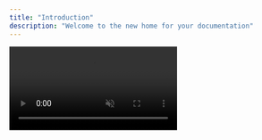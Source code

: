 ```yaml
---
title: "Introduction"
description: "Welcome to the new home for your documentation"
---
```


<div style={{
  position: 'relative',
  minHeight: '100vh',
  overflow: 'hidden'
}}>
  <video
    autoPlay
    loop
    muted
    playsInline
    style={{
      position: 'fixed',
      top: '50%',
      left: '50%',
      minWidth: '100%',
      minHeight: '100%',
      width: 'auto',
      height: 'auto',
      transform: 'translate(-50%, -50%)',
      objectFit: 'cover',
      zIndex: -1
    }}
    src="/videos/swpvideo.mp4"
  />
  <div style={{
    position: 'relative',
    zIndex: 1,
    backgroundColor: 'rgba(0, 0, 0, 0.5)',
    minHeight: '100vh',
    padding: '2rem'
  }}>
    <div style={{
      maxWidth: '1200px',
      margin: '0 auto',
      padding: '2rem 0'
    }}>
      <div style={{
        textAlign: 'center',
        marginBottom: '4rem',
        color: 'white'
      }}>
        <h1 style={{
          fontSize: '3rem',
          fontWeight: 'bold',
          marginBottom: '1rem',
          textShadow: '2px 2px 4px rgba(0, 0, 0, 0.7)'
        }}>
          Welcome to Your Documentation
        </h1>
        <p style={{
          fontSize: '1.25rem',
          marginBottom: '2rem',
          textShadow: '1px 1px 2px rgba(0, 0, 0, 0.7)'
        }}>
          Build amazing documentation with powerful features
        </p>
      </div>

      <div style={{
        backgroundColor: 'rgba(255, 255, 255, 0.95)',
        borderRadius: '12px',
        padding: '2rem',
        marginBottom: '2rem'
      }}>
        <h2>Setting up</h2>
        <p>Get your documentation site up and running in minutes.</p>
        
        <Card
          title="Start here"
          icon="rocket"
          href="/quickstart"
          horizontal
        >
          Follow our three step quickstart guide.
        </Card>
      </div>

      <div style={{
        backgroundColor: 'rgba(255, 255, 255, 0.95)',
        borderRadius: '12px',
        padding: '2rem',
        marginBottom: '2rem'
      }}>
        <h2>Make it yours</h2>
        <p>Design a docs site that looks great and empowers your users.</p>
        
        <Columns cols={2}>
          <Card
            title="Edit locally"
            icon="pen-to-square"
            href="/development"
          >
            Edit your docs locally and preview them in real time.
          </Card>
          <Card
            title="Customize your site"
            icon="palette"
            href="/essentials/settings"
          >
            Customize the design and colors of your site to match your brand.
          </Card>
          <Card
            title="Set up navigation"
            icon="map"
            href="/essentials/navigation"
          >
            Organize your docs to help users find what they need and succeed with your product.
          </Card>
          <Card
            title="API documentation"
            icon="terminal"
            href="/api-reference/introduction"
          >
            Auto-generate API documentation from OpenAPI specifications.
          </Card>
        </Columns>
      </div>

      <div style={{
        backgroundColor: 'rgba(255, 255, 255, 0.95)',
        borderRadius: '12px',
        padding: '2rem',
        marginBottom: '2rem'
      }}>
        <h2>Create beautiful pages</h2>
        <p>Everything you need to create world-class documentation.</p>
        
        <Columns cols={2}>
          <Card
            title="Write with MDX"
            icon="pen-fancy"
            href="/essentials/markdown"
          >
            Use MDX to style your docs pages.
          </Card>
          <Card
            title="Code samples"
            icon="code"
            href="/essentials/code"
          >
            Add sample code to demonstrate how to use your product.
          </Card>
          <Card
            title="Images"
            icon="image"
            href="/essentials/images"
          >
            Display images and other media.
          </Card>
          <Card
            title="Reusable snippets"
            icon="recycle"
            href="/essentials/reusable-snippets"
          >
            Write once and reuse across your docs.
          </Card>
        </Columns>
      </div>

      <div style={{
        backgroundColor: 'rgba(255, 255, 255, 0.95)',
        borderRadius: '12px',
        padding: '2rem'
      }}>
        <h2>Need inspiration?</h2>
        
        <Card
          title="See complete examples"
          icon="stars"
          href="https://mintlify.com/customers"
        >
          Browse our showcase of exceptional documentation sites.
        </Card>
      </div>
    </div>
  </div>
</div>